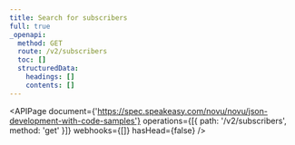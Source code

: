```yaml
---
title: Search for subscribers
full: true
_openapi:
  method: GET
  route: /v2/subscribers
  toc: []
  structuredData:
    headings: []
    contents: []
---
```


<APIPage
  document={'https://spec.speakeasy.com/novu/novu/json-development-with-code-samples'}
  operations={[{ path: '/v2/subscribers', method: 'get' }]}
  webhooks={[]}
  hasHead={false}
/>
